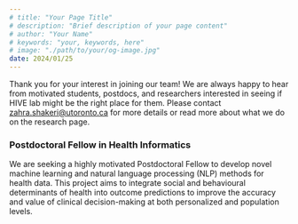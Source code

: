 ```yaml
---
# title: "Your Page Title"
# description: "Brief description of your page content"
# author: "Your Name"
# keywords: "your, keywords, here"
# image: "./path/to/your/og-image.jpg"
date: 2024/01/25
---
```


Thank you for your interest in joining our team! We are always happy to hear from motivated students, postdocs, and researchers interested in seeing if HIVE lab might be the right place for them. Please contact zahra.shakeri@utoronto.ca for more details or read more about what we do on the research page.

### Postdoctoral Fellow in Health Informatics

We are seeking a highly motivated Postdoctoral Fellow to develop novel machine learning and natural language processing (NLP) methods for health data. This project aims to integrate social and behavioural determinants of health into outcome predictions to improve the accuracy and value of clinical decision-making at both personalized and population levels.